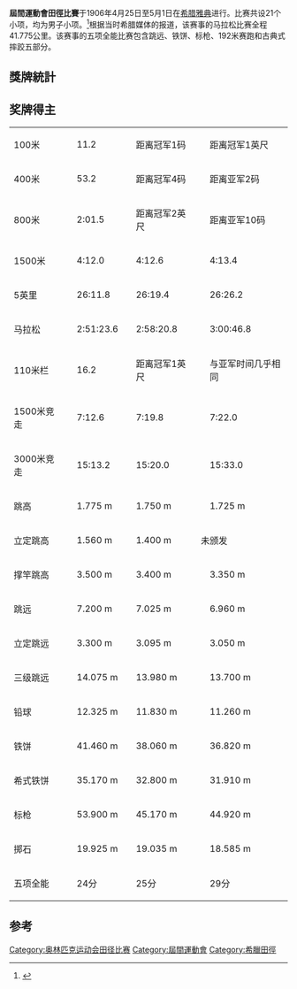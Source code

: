 '''屆間運動會田徑比賽'''于1906年4月25日至5月1日在[[希腊|希腊]][[雅典|雅典]]进行。比赛共设21个小项，均为男子小项。<ref name="sports-reference">{{cite web |url=https://www.sports-reference.com/olympics/summer/1906/ATH/ |archive-url=https://web.archive.org/web/20200417040659/https://www.sports-reference.com/olympics/summer/1906/ATH/ |deadurl=yes |archive-date=2020-04-17 |title=Athletics: 1906 Intercalated Games Results |accessdate=2014-01-28 |work=sports-reference.com}}</ref>根据当时希腊媒体的报道，该赛事的马拉松比赛全程41.775公里。该赛事的五项全能比赛包含跳远、铁饼、标枪、192米赛跑和古典式摔跤五部分。

== 獎牌統計 ==
{{Medals table
 | caption        = 
 | host           = 
 | flag_template  = 
 | event          = 
 | team           = 
 | gold_USA = 11 | silver_USA = 6 | bronze_USA = 6 | name_USA = {{flagteam|USA|1896}}
 | gold_GBR = 3 | silver_GBR = 5 | bronze_GBR = 1 | name_GBR = {{flagteam|GBR}}
 | gold_SWE = 2 | silver_SWE = 4 | bronze_SWE = 5
 | gold_HUN = 1 | silver_HUN = 3 | bronze_HUN = 1 | name_HUN = {{flagteam|HUN|1867}}
 | gold_GRE = 1 | silver_GRE = 2 | bronze_GRE = 4 | name_GRE = {{flagteam|GRE|old}}
 | gold_CAN = 1 | silver_CAN = 1 | bronze_CAN = 0 | name_CAN = {{flagteam|CAN|1868}}
 | gold_FIN = 1 | silver_FIN = 0 | bronze_FIN = 1
 | gold_FRA = 1 | silver_FRA = 0 | bronze_FRA = 0
 | gold_GER = 0 | silver_GER = 1 | bronze_GER = 1 | name_GER = {{flagteam|GER|empire}}
 | gold_BEL = 0 | silver_BEL = 1 | bronze_BEL = 0
 | gold_AUS = 0 | silver_AUS = 0 | bronze_AUS = 2
}}

== 奖牌得主 ==
{| {{MedalistTable|type=项目|columns=2}}
|-
| 100米
| {{flagathlete|[[阿奇·哈恩|阿奇·哈恩]]|USA}} || 11.2
| {{flagathlete|[[Fay_Moulton|Fay Moulton]]|USA}} || 距离冠军1码
| {{flagathlete|[[Nigel_Barker_(athlete)|Nigel Barker]]|AUS}} || 距离冠军1英尺
|-
| 400米
| {{flagathlete|[[Paul_Pilgrim|Paul Pilgrim]]|USA}} || 53.2
| {{flagathlete|[[温德姆·霍尔斯韦勒|温德姆·霍尔斯韦勒]]|GBR}} || 距离冠军4码
| {{flagathlete|[[Nigel_Barker_(athlete)|Nigel Barker]]|AUS}} || 距离亚军2码
|-
| 800米
| {{flagathlete|[[Paul_Pilgrim|Paul Pilgrim]]|USA}} || 2:01.5
| {{flagathlete|[[吉姆·莱特博迪|吉姆·莱特博迪]]|USA}} || 距离冠军2英尺
| {{flagathlete|[[温德姆·霍尔斯韦勒|温德姆·霍尔斯韦勒]]|GBR}} || 距离亚军10码
|-
| 1500米
| {{flagathlete|[[吉姆·莱特博迪|吉姆·莱特博迪]]|USA}} || 4:12.0
| {{flagathlete|[[John_McGough|John McGough]]|GBR}} || 4:12.6
| {{flagathlete|[[Kristian_Hellström|Kristian Hellström]]|SWE}} || 4:13.4
|-
| 5英里
| {{flagathlete|[[Henry_Hawtrey|Henry Hawtrey]]|GBR}} || 26:11.8
| {{flagathlete|[[约翰·斯万贝里|约翰·斯万贝里]]|SWE}} || 26:19.4
| {{flagathlete|[[Edward_Dahl|Edward Dahl]]|SWE}} || 26:26.2
|-
| 马拉松
| {{flagathlete|[[Billy_Sherring|Billy Sherring]]|CAN}} || 2:51:23.6
| {{flagathlete|[[约翰·斯万贝里|约翰·斯万贝里]]|SWE}} || 2:58:20.8
| {{flagathlete|[[William_Frank_(athlete)|William Frank]]|USA}} || 3:00:46.8
|-
| 110米栏
| {{flagathlete|[[Robert_Leavitt|Robert Leavitt]]|USA}} || 16.2
| {{flagathlete|[[Alfred_Healey|Alfred Healey]]|GBR}} || 距离冠军1英尺
| {{flagathlete|[[Vincent_Duncker|Vincent Duncker]]|GER}} || 与亚军时间几乎相同
|-
| 1500米竞走
| {{flagathlete|[[George_Bonhag|George Bonhag]]|USA}} || 7:12.6
| {{flagathlete|[[Donald_Linden|Donald Linden]]|CAN}} || 7:19.8
| {{flagathlete|[[Konstantinos_Spetsiotis|Konstantinos Spetsiotis]]|GRE}} || 7:22.0
|-
| 3000米竞走
| {{flagathlete|[[György_Sztantics|György Sztantics]]|HUN}} || 15:13.2
| {{flagathlete|[[Hermann_Müller_(athlete)|Hermann Müller]]|GER}} || 15:20.0
| {{flagathlete|[[Georgios_Saridakis|Georgios Saridakis]]|GRE}} || 15:33.0
|-
| 跳高
| {{flagathlete|[[Con_Leahy|Con Leahy]]|IRE}} || 1.775 m
| {{flagathlete|[[根齐·拉约什|根齐·拉约什]]|HUN}} || 1.750 m
| {{flagathlete|[[Themistoklis_Diakidis|Themistoklis Diakidis]]|GRE}}<hr>{{flagathlete|[[Herbert_Kerrigan|Herbert Kerrigan]]|USA}} || 1.725 m
|-
| 立定跳高
|{{flagathlete|[[雷·尤里|雷·尤里]]|USA}} || 1.560 m
| {{flagathlete|[[Léon_Dupont|Léon Dupont]]|BEL}}<hr>{{flagathlete|[[Lawson_Robertson|Lawson Robertson]]|USA}}<hr>{{flagathlete|[[马丁·谢里登|马丁·谢里登]]|USA}} || 1.400 m
!colspan=2|未颁发
|-
| 撑竿跳高
| {{flagathlete|[[Fernand_Gonder|Fernand Gonder]]|FRA}} || 3.500 m {{abbr|'''OR'''|奥运纪录}}
| {{flagathlete|[[Bruno_Söderström|Bruno Söderström]]|SWE}} || 3.400 m
| {{flagathlete|[[Edward_Glover_(athlete)|Edward Glover]]|USA}} || 3.350 m
|-
| 跳远
| {{flagathlete|[[迈尔·普林斯坦|迈尔·普林斯坦]]|USA}} || 7.200 m
| {{flagathlete|[[Peter_O'Connor_(athlete)|Peter O'Connor]]|IRE}} || 7.025 m
| {{flagathlete|[[Hugo_Friend|Hugo Friend]]|USA}} || 6.960 m
|-
| 立定跳远
| {{flagathlete|[[雷·尤里|雷·尤里]]|USA}} || 3.300 m
| {{flagathlete|[[马丁·谢里登|马丁·谢里登]]|USA}} || 3.095 m
| {{flagathlete|[[Lawson_Robertson|Lawson Robertson]]|USA}} || 3.050 m
|-
| 三级跳远
| {{flagathlete|[[Peter_O'Connor_(athlete)|Peter O'Connor]]|IRE}} || 14.075 m
| {{flagathlete|[[Con_Leahy|Con Leahy]]|IRE}} || 13.980 m
| {{flagathlete|[[Thomas_Cronan|Thomas Cronan]]|USA}} || 13.700 m
|-
| 铅球
| {{flagathlete|[[马丁·谢里登|马丁·谢里登]]|USA}} || 12.325 m
| {{flagathlete|[[Mihály_Dávid|Mihály Dávid]]|HUN}} || 11.830 m
| {{flagathlete|[[埃里克·莱明|埃里克·莱明]]|SWE}} || 11.260 m
|-
| 铁饼
| {{flagathlete|[[马丁·谢里登|马丁·谢里登]]|USA}} || 41.460 m {{abbr|'''WR'''|世界纪录}}
| {{flagathlete|[[Nikolaos_Georgantas|Nikolaos Georgantas]]|GRE}} || 38.060 m
| {{flagathlete|[[韦尔纳·耶尔维宁|韦尔纳·耶尔维宁]]|FIN}} || 36.820 m
|-
| 希式铁饼
| {{flagathlete|[[韦尔纳·耶尔维宁|韦尔纳·耶尔维宁]]|FIN}} || 35.170 m
| {{flagathlete|[[Nikolaos_Georgantas|Nikolaos Georgantas]]|GRE}} || 32.800 m
| {{flagathlete|[[穆丁·伊什特万|穆丁·伊什特万]]|HUN}} || 31.910 m
|-
| 标枪
| {{flagathlete|[[埃里克·莱明|埃里克·莱明]]|SWE}} || 53.900 m
| {{flagathlete|[[克努特·林德贝里|克努特·林德贝里]]|SWE}} || 45.170 m
| {{flagathlete|[[Bruno_Söderström|Bruno Söderström]]|SWE}} || 44.920 m
|-
| 掷石
| {{flagathlete|[[Nikolaos_Georgantas|Nikolaos Georgantas]]|GRE}} || 19.925 m
| {{flagathlete|[[马丁·谢里登|马丁·谢里登]]|USA}} || 19.035 m
| {{flagathlete|[[Michalis_Dorizas|Michalis Dorizas]]|GRE}} || 18.585 m
|-
| 五项全能
| {{flagathlete|[[Hjalmar_Mellander|Hjalmar Mellander]]|SWE}} || 24分
| {{flagathlete|[[穆丁·伊什特万|穆丁·伊什特万]]|HUN}} || 25分
| {{flagathlete|[[埃里克·莱明|埃里克·莱明]]|SWE}} || 29分
|}

== 参考 ==
{{reflist}}

[[Category:奥林匹克运动会田径比赛|Category:奥林匹克运动会田径比赛]]
[[Category:屆間運動會|Category:屆間運動會]]
[[Category:希臘田徑|Category:希臘田徑]]